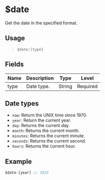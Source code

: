 # $date
Get the date in the specified format.

## Usage
> `$date:[type]`

## Fields
| Name         | Description | Type   | Level    |
| -----------  | ----------- | ------ | -------- |
| type         | Date type.  | String | Required |

## Date types
- `now`: Return the UNIX time since 1970.
- `year`: Return the current year.
- `day`: Returns the current day.
- `month`: Returns the current month.
- `minutes`: Returns the current minute.
- `seconds`: Returns the current second.
- `hours`: Returns the current hour.

## Example
```js
$date:[year] // 2023
```